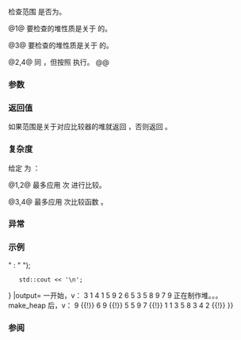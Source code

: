 {{cpp/title|is_heap}}
{{cpp/algorithm/navbar}}
{{dcl begin}}
{{dcl header|algorithm}}
{{dcl|num=1|since=c++11|notes={{mark constexpr since c++20}}|
template&lt; class RandomIt &gt;
bool is_heap( RandomIt first, RandomIt last );
}}
{{dcl|num=2|since=c++17|
template&lt; class ExecutionPolicy, class RandomIt &gt;
bool is_heap( ExecutionPolicy&amp;&amp; policy,
              RandomIt first, RandomIt last );
}}
{{dcl|num=3|since=c++11|notes={{mark constexpr since c++20}}|
template&lt; class RandomIt, class Compare &gt;
bool is_heap( RandomIt first, RandomIt last, Compare comp );
}}
{{dcl|num=4|since=c++17|
template&lt; class ExecutionPolicy, class RandomIt, class Compare &gt;
bool is_heap( ExecutionPolicy&amp;&amp; policy,
              RandomIt first, RandomIt last, Compare comp );
}}
{{dcl end}}

检查范围 {{range|first|last}} 是否为{{rlp|/#堆操作|堆}}。

@1@ 要检查的堆性质是关于 {{rev inl|until=c++20|{{c/core|operator&lt;}}}}{{rev inl|since=c++20|{{c|std::less{}&lt;!----&gt;}}}} 的。

@3@ 要检查的堆性质是关于 {{c|comp}} 的。

@2,4@ 同 {{v|1,3}}，但按照 {{c|policy}} 执行。
@@ {{cpp/algorithm/parallel overload precondition|plural=yes}}

===参数===
{{par begin}}
{{par range|3=要检验的}}
{{par exec pol}}
{{par cmp|comp|p1=RandomIt}}
{{par hreq}}
{{par req named|RandomIt|RandomAccessIterator}}
{{par req named|Compare|Compare}}
{{par end}}

===返回值===
如果范围是关于对应比较器的堆就返回 {{c|true}}，否则返回 {{c|false}}。

===复杂度===
给定 {{mathjax-or|\(\scriptsize N\)|N}} 为 {{c|std::distance(first, last)}}：

@1,2@ 最多应用 {{mathjax-or|\(\scriptsize O(N)\)|O(N)}} 次 {{rev inl|until=c++20|{{c/core|operator&lt;}}}}{{rev inl|since=c++20|{{c|std::less{}&lt;!----&gt;}}}} 进行比较。

@3,4@ 最多应用 {{mathjax-or|\(\scriptsize O(N)\)|O(N)}} 次比较函数 {{c|comp}}。

===异常===
{{cpp/algorithm/parallel exceptions reporting behavior|singular=no}}

===示例===
{{example
|
|code=
#include &lt;algorithm&gt;
#include &lt;bit&gt;
#include &lt;iostream&gt;
#include &lt;vector&gt;

int main()
{
    std::vector&lt;int&gt; v{3, 1, 4, 1, 5, 9, 2, 6, 5, 3, 5, 8, 9, 7, 9};
    
    std::cout &lt;&lt; "一开始，v：\n";
    for (auto i : v)
        std::cout &lt;&lt; i &lt;&lt; ' ';
    std::cout &lt;&lt; '\n';
    
    if (!std::is_heap(v.begin(), v.end()))
    {
        std::cout &lt;&lt; "正在制作堆。。。\n";
        std::make_heap(v.begin(), v.end());
    }
    
    std::cout &lt;&lt; "make_heap 后，v：\n";
    for (auto t{1U}; auto i : v)
        std::cout &lt;&lt; i &lt;&lt; (std::has_single_bit(++t) ? " {{!}} " : " ");
    std::cout &lt;&lt; '\n';
}
|output=
一开始，v：
3 1 4 1 5 9 2 6 5 3 5 8 9 7 9
正在制作堆。。。
make_heap 后，v：
9 {{!}} 6 9 {{!}} 5 5 9 7 {{!}} 1 1 3 5 8 3 4 2 {{!}}
}}

===参阅===
{{dsc begin}}
{{dsc inc|cpp/algorithm/dsc is_heap_until}}
{{dsc inc|cpp/algorithm/dsc make_heap}}
{{dsc inc|cpp/algorithm/dsc push_heap}}
{{dsc inc|cpp/algorithm/dsc pop_heap}}
{{dsc inc|cpp/algorithm/dsc sort_heap}}
{{dsc inc|cpp/algorithm/ranges/dsc is_heap}}
{{dsc end}}

{{langlinks|de|en|es|fr|it|ja|pt|ru}}
